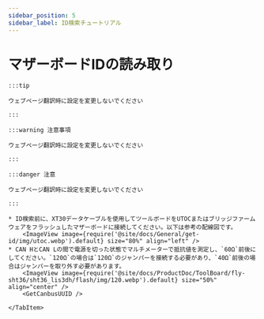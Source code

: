 ```yaml
---
sidebar_position: 5
sidebar_label: ID検索チュートリアル
---
```










# マザーボードIDの読み取り

    :::tip

    ウェブページ翻訳時に設定を変更しないでください

    :::

    :::warning 注意事項

    ウェブページ翻訳時に設定を変更しないでください

    :::

    :::danger 注意

    ウェブページ翻訳時に設定を変更しないでください

    :::

<Tabs>
    <TabItem value="can" label="CANBus UUIDの取得">

    * ID検索前に、XT30データケーブルを使用してツールボードをUTOCまたはブリッジファームウェアをフラッシュしたマザーボードに接続してください。以下は参考の配線図です。
        <ImageView image={require('@site/docs/General/get-id/img/utoc.webp').default} size="80%" align="left" />   
    * CAN HとCAN Lの間で電源を切った状態でマルチメーターで抵抗値を測定し、`60Ω`前後にしてください。`120Ω`の場合は`120Ω`のジャンパーを接続する必要があり、`40Ω`前後の場合はジャンパーを取り外す必要があります。
        <ImageView image={require('@site/docs/ProductDoc/ToolBoard/fly-sht36/sht36_lis3dh/flash/img/120.webp').default} size="50%" align="center" />    
        <GetCanbusUUID />

    </TabItem>
</Tabs>